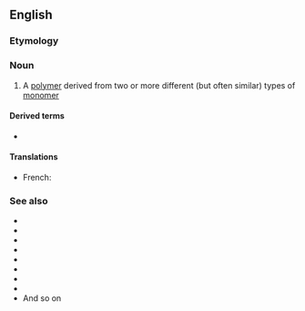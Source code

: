 ==English==

===Etymology===
{{prefix|en|hetero|polymer}}

===Noun===
{{en-noun}}

# {{lb|en|chemistry}} A [[polymer]] derived from two or more different (but often similar) types of [[monomer]]

====Derived terms====
* {{l|en|heteropolymeric}}

====Translations====
{{trans-top|a polymer derived from two or more different (but often similar) types of monomer}}
* French: {{t|fr|hétéropolymère}}
{{trans-mid}}
{{trans-bottom}}

===See also===
* {{l|en|homopolymer}}
* {{l|en|heterodimer}}
* {{l|en|heterotrimer}}
* {{l|en|heterotetramer}}
* {{l|en|heteropentamer}}
* {{l|en|heterohexamer}}
* {{l|en|heteroheptamer}}
* {{l|en|heterooctamer}}
* And so on